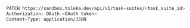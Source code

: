 ```bash
PATCH https://sandbox.toloka.dev/api/v1/task-suites/<task_suite_id>
Authorization: OAuth <OAuth token>
Content-Type: application/JSON
```